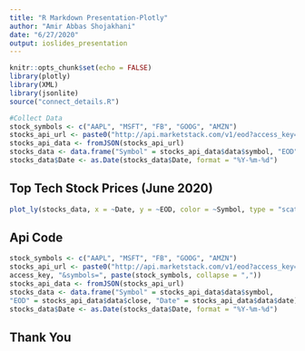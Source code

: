 ```yaml
---
title: "R Markdown Presentation-Plotly"
author: "Amir Abbas Shojakhani"
date: "6/27/2020"
output: ioslides_presentation
---
```


```r
knitr::opts_chunk$set(echo = FALSE)
library(plotly)
library(XML)
library(jsonlite)
source("connect_details.R")
```


```r
#Collect Data
stock_symbols <- c("AAPL", "MSFT", "FB", "GOOG", "AMZN")
stocks_api_url <- paste0("http://api.marketstack.com/v1/eod?access_key=", access_key, "&symbols=", paste(stock_symbols, collapse = ","))
stocks_api_data <- fromJSON(stocks_api_url)
stocks_data <- data.frame("Symbol" = stocks_api_data$data$symbol, "EOD" = stocks_api_data$data$close, "Date" = stocks_api_data$data$date)
stocks_data$Date <- as.Date(stocks_data$Date, format = "%Y-%m-%d")
```

## Top Tech Stock Prices (June 2020)
```r
plot_ly(stocks_data, x = ~Date, y = ~EOD, color = ~Symbol, type = "scatter", mode = "lines") %>% layout(hovermode = "compare")
```

## Api Code
```r
stock_symbols <- c("AAPL", "MSFT", "FB", "GOOG", "AMZN")
stocks_api_url <- paste0("http://api.marketstack.com/v1/eod?access_key=",
access_key, "&symbols=", paste(stock_symbols, collapse = ","))
stocks_api_data <- fromJSON(stocks_api_url)
stocks_data <- data.frame("Symbol" = stocks_api_data$data$symbol,
"EOD" = stocks_api_data$data$close, "Date" = stocks_api_data$data$date)
stocks_data$Date <- as.Date(stocks_data$Date, format = "%Y-%m-%d")
```

## Thank You
